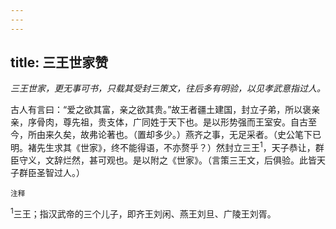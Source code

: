 ```yaml
---
---
---
```

title: 三王世家赞
---



*三王世家，更无事可书，只载其受封三策文，往后多有明验，以见孝武意指过人。*

古人有言曰：“爱之欲其富，亲之欲其贵。”故王者疆土建国，封立子弟，所以褒亲亲，序骨肉，尊先祖，贵支体，广同姓于天下也。是以形势强而王室安。自古至今，所由来久矣，故弗论著也。（置却多少。）燕齐之事，无足采者。（史公笔下已明。褚先生求其《世家》，终不能得语，不亦赘乎？）然封立三王<sup>1</sup>，天子恭让，群臣守义，文辞烂然，甚可观也。是以附之《世家》。（言策三王文，后俱验。此皆天子群臣圣智过人。）

<sup>注释</sup>

<sup>1</sup>三王；指汉武帝的三个儿子，即齐王刘闲、燕王刘旦、广陵王刘胥。